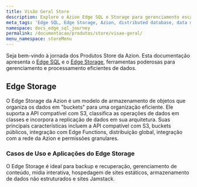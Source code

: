 ```yaml
---
title: Visão Geral Store
description: Explore o Azion Edge SQL e Storage para gerenciamento escalável de dados.
meta_tags: 'Edge SQL, Edge Storage, Azion, distributed database, data management, SQL queries, database resilience, scalable database, data processing, S3-compatible storage'
namespace: docs_edge_sql_journey
permalink: /documentacao/produtos/store/visao-geral/
menu_namespace: storeMenu
---
```


Seja bem-vindo à jornada dos Produtos Store da Azion. Esta documentação apresenta o [Edge SQL](/pt-br/documentacao/produtos/store/edge-sql/) e o [Edge Storage](/pt-br/documentacao/produtos/store/edge-storage/), ferramentas poderosas para gerenciamento e processamento eficientes de dados.

## Edge Storage

O Edge Storage da Azion é um modelo de armazenamento de objetos que organiza os dados em "buckets" para uma organização eficiente. Ele suporta a API compatível com S3, classifica as operações de dados em classes e incorpora a replicação de dados em sua arquitetura. Suas principais características incluem a API compatível com S3, buckets públicos, integração com Edge Functions, distribuição global, integração com a rede da Azion e permissões granulares.

### Casos de Uso e Aplicações do Edge Storage

O Edge Storage é ideal para backup e recuperação, gerenciamento de conteúdo, mídia interativa, hospedagem de sites estáticos, armazenamento de dados não estruturados e sites Jamstack.

